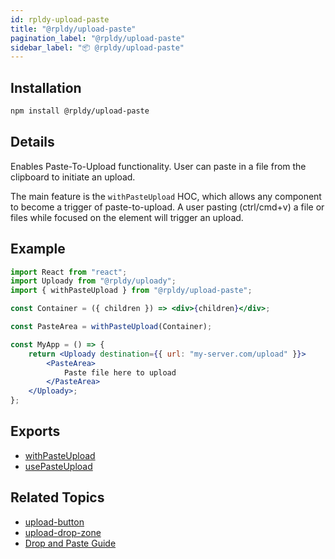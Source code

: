 ```yaml
---
id: rpldy-upload-paste
title: "@rpldy/upload-paste"
pagination_label: "@rpldy/upload-paste"
sidebar_label: "📦 @rpldy/upload-paste"
---
```


## Installation

```bash npm2yarn
npm install @rpldy/upload-paste
```

## Details

Enables Paste-To-Upload functionality. User can paste in a file from the clipboard to initiate an upload.

The main feature is the `withPasteUpload` HOC, which allows any component to become a trigger of paste-to-upload.
A user pasting (ctrl/cmd+v) a file or files while focused on the element will trigger an upload.

## Example

```jsx
import React from "react";
import Uploady from "@rpldy/uploady";
import { withPasteUpload } from "@rpldy/upload-paste";

const Container = ({ children }) => <div>{children}</div>;

const PasteArea = withPasteUpload(Container);

const MyApp = () => {
	return <Uploady destination={{ url: "my-server.com/upload" }}>
        <PasteArea>
            Paste file here to upload
        </PasteArea>
    </Uploady>;
};
```

## Exports

* [withPasteUpload](../../api/hocs/withPasteUpload)
* [usePasteUpload](../../api/hooks/usePasteUpload)

## Related Topics

* [upload-button](../rpldy-upload-button)
* [upload-drop-zone](../rpldy-upload-drop-zone)
* [Drop and Paste Guide](../../guides/DropAndPaste)

